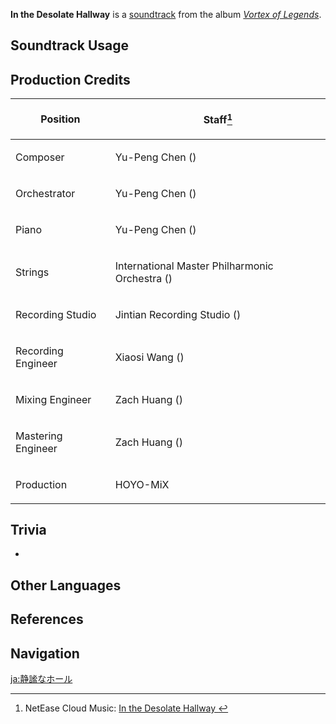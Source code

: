 {{Soundtrack Infobox
|image          = Vortex of Legends.png
|album          = Vortex of Legends
|disc           =
|number         = 11
|featured       =
|featured2      =
|featured3      =
|featured_disc  =
|featured_disc2 =
|featured_disc3 =
|youtube_id     = saGeDX2Jrfg
|spotify_id     = 0MmK6rnVytOIetwVsxpXcy
|previous       = Sinister Mist
|next           = The Flourishing Past
}}
'''In the Desolate Hallway''' is a [[soundtrack]] from the album ''[[Vortex of Legends]]''.

==Soundtrack Usage==
{{Soundtrack Usage
|location = Dragonspine//night; near [[Cryo Hypostasis]]
}}

==Production Credits==
{| class="wikitable"
! Position
! Staff<ref>NetEase Cloud Music: [https://music.163.com/#/song?id=1833806431 In the Desolate Hallway {{zh|静谧的厅堂}}]</ref>
|-
! Composer
| Yu-Peng Chen ({{zh|陈致逸}})
|-
! Orchestrator
| Yu-Peng Chen ({{zh|陈致逸}})
|-
! Piano
| Yu-Peng Chen ({{zh|陈致逸}})
|-
! Strings
| International Master Philharmonic Orchestra ({{zh|国际首席爱乐乐团}})
|-
! Recording Studio
| Jintian Recording Studio ({{zh|金田录音棚}})
|-
! Recording Engineer
| Xiaosi Wang ({{zh|王小四}})
|-
! Mixing Engineer
| Zach Huang ({{zh|黄巍}})
|-
! Mastering Engineer
| Zach Huang ({{zh|黄巍}})
|-
! Production
| HOYO-MiX
|}

==Trivia==
* {{Transclude|Snow-Buried Tales|SnowTheme|section=1}}

==Other Languages==
{{Other Languages
|en      = In the Desolate Hallway
|zhs     = 静谧的厅堂
|zhs_rm  = Jìngmì de Tīngtáng
|zht     = 靜謐的廳堂
|zht_rm  = Jìngmì de Tīngtáng
|zh_tl   = 
|ja      = 静謐なホール
|ja_rm   = Seihitsu-na Hooru
|ja_tl   = Tranquil Hallway
}}

==References==
{{Reflist}}

==Navigation==
{{Soundtrack Navbox|Vortex of Legends}}

[[ja:静謐なホール]]